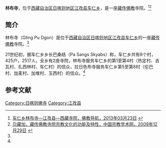{{Infobox Tibetan Buddhist monastery
|name =林布寺
|image =
|image size = 250px
|alt = 
|caption = 
|t=
|w=
|to = 
|ipa={{IPA|}}
|z=
|thdl=
|e=
|tc=林布寺
|s=林布寺
|p=
|m=
|k=
|pushpin_map = 
|latd =  | latm =  | lats =  | latNS = 
|longd=  | longm= | longs =| longEW = 
|iso_region = 
|map_caption = 
|mapsize = 
|location_country = 中国
|location = {{CHN}}[[西藏自治区|西藏自治区]][[日喀则地区|日喀则地区]][[江孜县|江孜县]]
|coordinates_display =
|founded_by =
|date_founded =
|date_renovated =
|sect =
|mather =
|children =
|dedicated_to = 
|tulku =
|head_lama = 
|head_mgh =
|no._of_monks = 
|architecture = 
|festivals =
|footnotes = 
}}

'''林布寺'''，位于[[西藏自治区|西藏自治区]][[日喀则地区|日喀则地区]][[江孜县|江孜县]][[车仁乡|车仁乡]]，是一座[[藏传佛教|藏传佛教]]寺院。<ref name=fjdh>[http://www.fjdh.com/ffzt/fjhy/ahsy2013/03/105133217680.html 车仁乡林布寺—江孜县—西藏寺院，佛教导航，2013年03月23日] {{Wayback|url=http://www.fjdh.com/ffzt/fjhy/ahsy2013/03/105133217680.html |date=20130927212846 }}</ref><ref name=zgzjxsw>[http://iwr.cass.cn/fjyjs/lw/200912/t20091229_1763.html 尕藏加，藏传佛教寺院宗教文化的功能及特性，中国宗教学术网，2009年12月29日] {{webarchive|url=https://web.archive.org/web/20130928042118/http://iwr.cass.cn/fjyjs/lw/200912/t20091229_1763.html |date=2013年09月28日 }}</ref>

==简介==
林布寺（Gling Pu Dgon）是位于[[西藏自治区|西藏自治区]][[日喀则地区|日喀则地区]][[江孜县|江孜县]][[车仁乡|车仁乡]]的一座[[藏传佛教|藏传佛教]]寺院。<ref name=fjdh/>

21世纪初，据车仁乡乡长巴桑结（Pa Sangs Skyabs）称，车仁乡共有8个村，425户，2517人，全乡有2座寺院，林布寺服务车仁乡的第1至第4村（热定村、吉瓦村、扎西林村、车仁村）的信众，拉日色布寺服务车仁乡第5至第8村（伦巴村、加麦村、加堆村、玉西村）的信众。<ref name=zgzjxsw/>

==参考文献==
{{reflist}}

{{日喀则地标}}
[[Category:日喀则佛寺|Category:日喀则佛寺]]
[[Category:江孜县|Category:江孜县]]